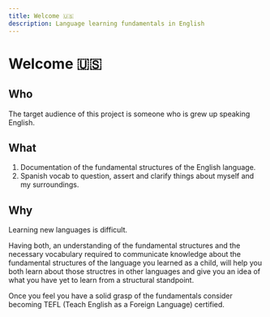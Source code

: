 ```yaml
---
title: Welcome 🇺🇸
description: Language learning fundamentals in English
---
```


# Welcome 🇺🇸

## Who

The target audience of this project is someone who is grew up speaking English.

## What

1. Documentation of the fundamental structures of the English language.
2. Spanish vocab to question, assert and clarify things about myself and my surroundings.

## Why

Learning new languages is difficult.

Having both, an understanding of the fundamental structures and the necessary vocabulary required to communicate knowledge about the fundamental structures of the language you learned as a child, will help you both learn about those structres in other languages and give you an idea of what you have yet to learn from a structural standpoint.

Once you feel you have a solid grasp of the fundamentals consider becoming TEFL (Teach English as a Foreign Language) certified.
